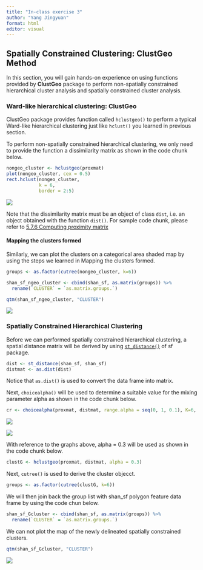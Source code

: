 ```yaml
---
title: "In-class exercise 3"
author: "Yang Jingyuan"
format: html
editor: visual
---
```


## Spatially Constrained Clustering: ClustGeo Method

In this section, you will gain hands-on experience on using functions provided by **ClustGeo** package to perform non-spatially constrained hierarchical cluster analysis and spatially constrained cluster analysis.

### Ward-like hierarchical clustering: ClustGeo

ClustGeo package provides function called `hclustgeo()` to perform a typical Ward-like hierarchical clustering just like `hclust()` you learned in previous section.

To perform non-spatially constrained hierarchical clustering, we only need to provide the function a dissimilarity matrix as shown in the code chunk below.

``` r
nongeo_cluster <- hclustgeo(proxmat)
plot(nongeo_cluster, cex = 0.5)
rect.hclust(nongeo_cluster, 
            k = 6, 
            border = 2:5)
```

![](https://r4gdsa.netlify.app/chap05_files/figure-html/unnamed-chunk-57-1.png)

Note that the dissimilarity matrix must be an object of class `dist`, i.e. an object obtained with the function `dist()`. For sample code chunk, please refer to [5.7.6 Computing proximity matrix](https://r4gdsa.netlify.app/chap05.html#computing-proximity-matrix)

#### Mapping the clusters formed

Similarly, we can plot the clusters on a categorical area shaded map by using the steps we learned in Mapping the clusters formed.

``` r
groups <- as.factor(cutree(nongeo_cluster, k=6))
```

``` r
shan_sf_ngeo_cluster <- cbind(shan_sf, as.matrix(groups)) %>%
  rename(`CLUSTER` = `as.matrix.groups.`)
```

``` r
qtm(shan_sf_ngeo_cluster, "CLUSTER")
```

![](https://r4gdsa.netlify.app/chap05_files/figure-html/unnamed-chunk-60-1.png)

### Spatially Constrained Hierarchical Clustering

Before we can performed spatially constrained hierarchical clustering, a spatial distance matrix will be derived by using [`st_distance()`](https://r-spatial.github.io/sf/reference/geos_measures.html) of sf package.

``` r
dist <- st_distance(shan_sf, shan_sf)
distmat <- as.dist(dist)
```

Notice that `as.dist()` is used to convert the data frame into matrix.

Next, `choicealpha()` will be used to determine a suitable value for the mixing parameter alpha as shown in the code chunk below.

``` r
cr <- choicealpha(proxmat, distmat, range.alpha = seq(0, 1, 0.1), K=6, graph = TRUE)
```

![](https://r4gdsa.netlify.app/chap05_files/figure-html/unnamed-chunk-62-1.png)

![](https://r4gdsa.netlify.app/chap05_files/figure-html/unnamed-chunk-62-2.png)

With reference to the graphs above, alpha = 0.3 will be used as shown in the code chunk below.

``` r
clustG <- hclustgeo(proxmat, distmat, alpha = 0.3)
```

Next, `cutree()` is used to derive the cluster objecct.

``` r
groups <- as.factor(cutree(clustG, k=6))
```

We will then join back the group list with shan_sf polygon feature data frame by using the code chun below.

``` r
shan_sf_Gcluster <- cbind(shan_sf, as.matrix(groups)) %>%
  rename(`CLUSTER` = `as.matrix.groups.`)
```

We can not plot the map of the newly delineated spatially constrained clusters.

``` r
qtm(shan_sf_Gcluster, "CLUSTER")
```

![](https://r4gdsa.netlify.app/chap05_files/figure-html/unnamed-chunk-66-1.png)
